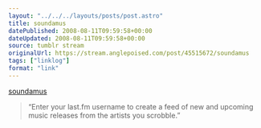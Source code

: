 ```yaml
---
layout: "../../../layouts/posts/post.astro"
title: soundamus
datePublished: 2008-08-11T09:59:58+00:00
dateUpdated: 2008-08-11T09:59:58+00:00
source: tumblr stream
originalUrl: https://stream.anglepoised.com/post/45515672/soundamus
tags: ["linklog"]
format: "link"
---
```


[soundamus][1]

> &ldquo;Enter your last.fm username to create a feed of new and upcoming music releases from the artists you scrobble.&rdquo;

[1]: http://www.soundamus.net/
